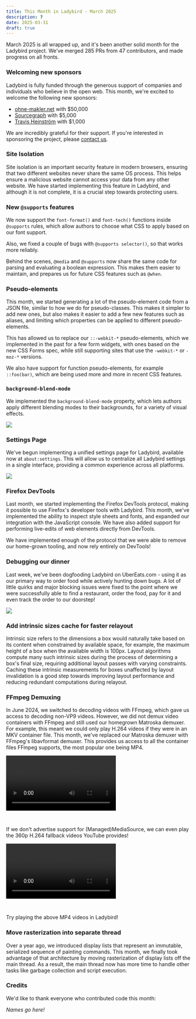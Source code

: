 ```yaml
---
title: This Month in Ladybird - March 2025
description: ?
date: 2025-03-31
draft: true
---
```


March 2025 is all wrapped up, and it's been another solid month for the Ladybird project. We’ve merged 285 PRs from 47 contributors, and made progress on all fronts.

### Welcoming new sponsors

Ladybird is fully funded through the generous support of companies and individuals who believe in the open web. This month, we're excited to welcome the following new sponsors:

- [ohne-makler.net](https://www.ohne-makler.net) with $50,000
- [Sourcegraph](https://sourcegraph.com) with $5,000
- [Travis Heinström](https://heinstrom.com) with $1,000

We are incredibly grateful for their support. If you're interested in sponsoring the project, please [contact us](mailto:contact@ladybird.org).

### Site Isolation

Site isolation is an important security feature in modern browsers, ensuring that two different websites never share the
same OS process. This helps ensure a malicious website cannot access your data from any other website. We have started
implementing this feature in Ladybird, and although it is not complete, it is a crucial step towards protecting users.

### New `@supports` features

We now support the `font-format()` and `font-tech()` functions inside `@supports` rules, which allow authors to choose
what CSS to apply based on our font support.

Also, we fixed a couple of bugs with `@supports selector()`, so that works more reliably.

Behind the scenes, `@media` and `@supports` now share the same code for parsing and evaluating a boolean expression.
This makes them easier to maintain, and prepares us for future CSS features such as `@when`.

### Pseudo-elements

This month, we started generating a lot of the pseudo-element code from a JSON file, similar to how we do for
pseudo-classes. This makes it simpler to add new ones, but also makes it easier to add a few new features such as
aliases, and limiting which properties can be applied to different pseudo-elements.

This has allowed us to replace our `::-webkit-*` pseudo-elements, which we implemented in the past for a few form
widgets, with ones based on the new CSS Forms spec, while still supporting sites that use the `-webkit-*` or `-moz-*`
versions.

We also have support for function pseudo-elements, for example `::foo(bar)`, which are being used more and more in
recent CSS features.

### `background-blend-mode`

We implemented the `background-blend-mode` property, which lets authors apply different blending modes to their
backgrounds, for a variety of visual effects.

![](/assets/img/newsletter-mar-2025-background-blend-mode.png)

### Settings Page

We've begun implementing a unified settings page for Ladybird, available now at `about:settings`. This will allow us to
centralize all Ladybird settings in a single interface, providing a common experience across all platforms.

![](/assets/img/newsletter-mar-2025-settings.png)

### Firefox DevTools

Last month, we started implementing the Firefox DevTools protocol, making it possible to use Firefox's developer tools
with Ladybird. This month, we've implemented the ability to inspect style sheets and fonts, and expanded our integration
with the JavaScript console. We have also added support for performing live-edits of web elements directly from DevTools.

We have implemented enough of the protocol that we were able to remove our home-grown tooling, and now rely entirely on
DevTools!

### Debugging our dinner

Last week, we've been dogfooding Ladybird on UberEats.com - using it as our primary way to order food while actively
hunting down bugs. A lot of little quirks and major blocking issues were fixed to the point where we were successfully
able to find a restaurant, order the food, pay for it and even track the order to our doorstep!

![](/assets/img/newsletter-mar-2025-ubereats.png)

### Add intrinsic sizes cache for faster relayout

Intrinsic size refers to the dimensions a box would naturally take based on its content when constrained by available
space, for example, the maximum height of a box when the available width is 100px. Layout algorithms compute many such
intrinsic sizes during the process of determining a box's final size, requiring additional layout passes with varying
constraints. Caching these intrinsic measurements for boxes unaffected by layout invalidation is a good step towards
improving layout performance and reducing redundant computations during relayout.

### FFmpeg Demuxing

In June 2024, we switched to decoding videos with FFmpeg, which gave us access to decoding non-VP9 videos. However, we
did not demux video containers with FFmpeg and still used our homegrown Matroska demuxer. For example, this meant we
could only play H.264 videos if they were in an MKV container file. This month, we've replaced our Matroska demuxer
with FFmpeg's libavformat demuxer. This provides us access to all the container files FFmpeg supports, the most popular
one being MP4.

<video controls style="margin-bottom: 2em">
  <source src="/assets/img/newsletter-mar-2025-video-chrome-for-devs-view-transitions-demo.mp4"></source>
</video>

If we don't advertise support for (Managed)MediaSource, we can even play the 360p H.264 fallback videos YouTube provides!

<video controls style="margin-bottom: 2em">
  <source src="/assets/img/newsletter-mar-2025-video-rickroll.mp4"></source>
</video>

Try playing the above MP4 videos in Ladybird!

### Move rasterization into separate thread

Over a year ago, we introduced display lists that represent an immutable, serialized sequence of painting commands.
This month, we finally took advantage of that architecture by moving rasterization of display lists off the main thread.
As a result, the main thread now has more time to handle other tasks like garbage collection and script execution.

### Credits

We'd like to thank everyone who contributed code this month:

_Names go here!_
